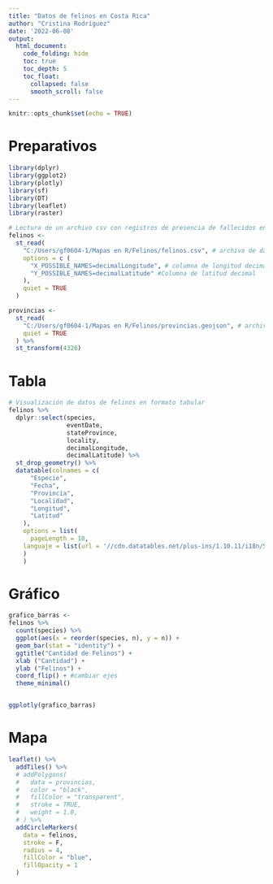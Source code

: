 ---
title: "Datos de felinos en Costa Rica"
author: "Cristina Rodríguez"
date: '2022-06-08'
output: 
  html_document:
    code_folding: hide
    toc: true
    toc_depth: 5
    toc_float:
      collapsed: false
      smooth_scroll: false
---

```{r setup, include=FALSE}
knitr::opts_chunk$set(echo = TRUE)
```

# Preparativos
```{r carga-paquetes, message=FALSE}
library(dplyr)
library(ggplot2)
library(plotly)
library(sf)
library(DT)
library(leaflet)
library(raster)
```


```{r carga_datos}
# Lectura de un archivo csv con registros de presencia de fallecidos en Costa Rica
felinos <-
  st_read(
    "C:/Users/gf0604-1/Mapas en R/Felinos/felinos.csv", # archivo de datos de entrada
    options = c (
      "X_POSSIBLE_NAMES=decimalLongitude", # columna de longitud decimal
      "Y_POSSIBLE_NAMES=decimalLatitude" #Columna de latitud decimal
    ),
    quiet = TRUE
  )

```

```{r carga_datos_provincias}
provincias <-
  st_read(
    "C:/Users/gf0604-1/Mapas en R/Felinos/provincias.geojson", # archivo de datos de entrada
    quiet = TRUE
  ) %>%
  st_transform(4326)

```


# Tabla
```{r tabla-felinos, echo=FALSE}
# Visualización de datos de felinos en formato tabular
felinos %>%
  dplyr::select(species, 
                eventDate, 
                stateProvince, 
                locality, 
                decimalLongitude, 
                decimalLatitude) %>%
  st_drop_geometry() %>%
  datatable(colnames = c(
      "Especie",
      "Fecha",
      "Provincia",
      "Localidad",
      "Longitud",
      "Latitud"
    ),
    options = list(
      pageLength = 10,
    languaje = list(url = '//cdn.datatables.net/plus-ins/1.10.11/i18n/Spanish.json')
    )
    )
```
# Gráfico
```{r grafico-felinos, message=FALSE, echo=FALSE}
grafico_barras <-
felinos %>%
  count(species) %>%
  ggplot(aes(x = reorder(species, n), y = n)) +
  geom_bar(stat = "identity") +
  ggtitle("Cantidad de Felinos") +
  xlab ("Cantidad") +
  ylab ("Felinos") +
  coord_flip() + #cambiar ejes
  theme_minimal()


ggplotly(grafico_barras)
```



# Mapa

```{r mapa-felinos-provincias, message=FALSE, echo=FALSE}
leaflet() %>%
  addTiles() %>%
  # addPolygons(
  #   data = provincias,
  #   color = "black",
  #   fillColor = "transparent",
  #   stroke = TRUE,
  #   weight = 1.0,
  # ) %>%
  addCircleMarkers(
    data = felinos,
    stroke = F,
    radius = 4,
    fillColor = "blue",
    fillOpacity = 1
  )
```

